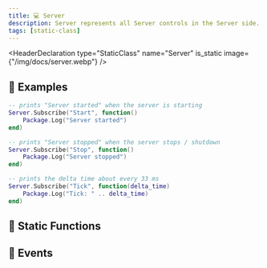 ```yaml
---
title: 💻 Server
description: Server represents all Server controls in the Server side.
tags: [static-class]
---
```


<HeaderDeclaration type="StaticClass" name="Server" is_static image={"/img/docs/server.webp"} />


## 🎒 Examples

```lua title="Server/Index.lua"
-- prints "Server started" when the server is starting
Server.Subscribe("Start", function()
    Package.Log("Server started")
end)

-- prints "Server stopped" when the server stops / shutdown
Server.Subscribe("Stop", function()
    Package.Log("Server stopped")
end)

-- prints the delta time about every 33 ms
Server.Subscribe("Tick", function(delta_time)
    Package.Log("Tick: " .. delta_time)
end)
```


## 🗿 Static Functions

<StaticFunctionsDeclaration type="StaticClass" name="Server" />


## 🚀 Events

<EventsDeclaration type="StaticClass" name="Server" />
